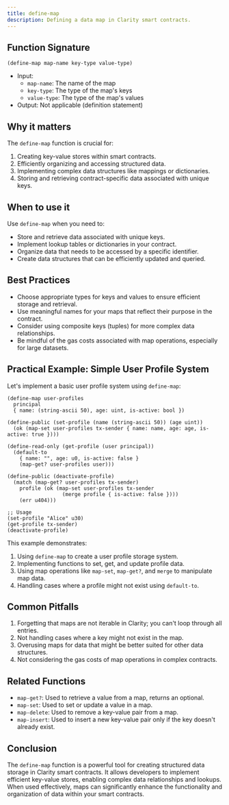 ```yaml
---
title: define-map
description: Defining a data map in Clarity smart contracts.
---
```


## Function Signature

```clarity
(define-map map-name key-type value-type)
```

- Input: 
  - `map-name`: The name of the map
  - `key-type`: The type of the map's keys
  - `value-type`: The type of the map's values
- Output: Not applicable (definition statement)

## Why it matters

The `define-map` function is crucial for:

1. Creating key-value stores within smart contracts.
2. Efficiently organizing and accessing structured data.
3. Implementing complex data structures like mappings or dictionaries.
4. Storing and retrieving contract-specific data associated with unique keys.

## When to use it

Use `define-map` when you need to:

- Store and retrieve data associated with unique keys.
- Implement lookup tables or dictionaries in your contract.
- Organize data that needs to be accessed by a specific identifier.
- Create data structures that can be efficiently updated and queried.

## Best Practices

- Choose appropriate types for keys and values to ensure efficient storage and retrieval.
- Use meaningful names for your maps that reflect their purpose in the contract.
- Consider using composite keys (tuples) for more complex data relationships.
- Be mindful of the gas costs associated with map operations, especially for large datasets.

## Practical Example: Simple User Profile System

Let's implement a basic user profile system using `define-map`:

```clarity
(define-map user-profiles 
  principal 
  { name: (string-ascii 50), age: uint, is-active: bool })

(define-public (set-profile (name (string-ascii 50)) (age uint))
  (ok (map-set user-profiles tx-sender { name: name, age: age, is-active: true })))

(define-read-only (get-profile (user principal))
  (default-to 
    { name: "", age: u0, is-active: false }
    (map-get? user-profiles user)))

(define-public (deactivate-profile)
  (match (map-get? user-profiles tx-sender)
    profile (ok (map-set user-profiles tx-sender 
                  (merge profile { is-active: false })))
    (err u404)))

;; Usage
(set-profile "Alice" u30)
(get-profile tx-sender)
(deactivate-profile)
```




This example demonstrates:
1. Using `define-map` to create a user profile storage system.
2. Implementing functions to set, get, and update profile data.
3. Using map operations like `map-set`, `map-get?`, and `merge` to manipulate map data.
4. Handling cases where a profile might not exist using `default-to`.

## Common Pitfalls

1. Forgetting that maps are not iterable in Clarity; you can't loop through all entries.
2. Not handling cases where a key might not exist in the map.
3. Overusing maps for data that might be better suited for other data structures.
4. Not considering the gas costs of map operations in complex contracts.

## Related Functions

- `map-get?`: Used to retrieve a value from a map, returns an optional.
- `map-set`: Used to set or update a value in a map.
- `map-delete`: Used to remove a key-value pair from a map.
- `map-insert`: Used to insert a new key-value pair only if the key doesn't already exist.

## Conclusion

The `define-map` function is a powerful tool for creating structured data storage in Clarity smart contracts. It allows developers to implement efficient key-value stores, enabling complex data relationships and lookups. When used effectively, maps can significantly enhance the functionality and organization of data within your smart contracts.
